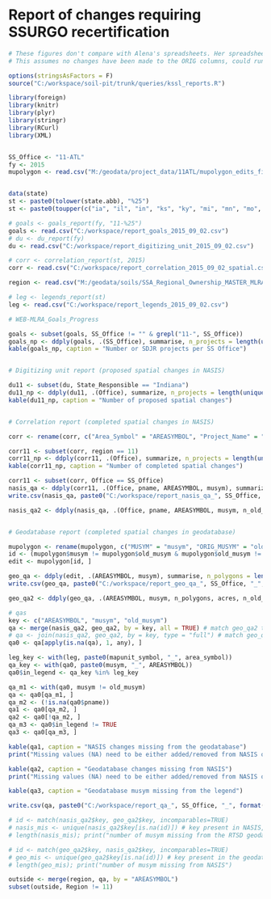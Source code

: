 # Report of changes requiring SSURGO recertification

```{r, echo=FALSE, warning=FALSE}
# These figures don't compare with Alena's spreadsheets. Her spreadsheets have additional counties that aren't captured in the Project Record.
# This assumes no changes have been made to the ORIG columns, could run Alena's qa against an unedited copy.

options(stringsAsFactors = F)
source("C:/workspace/soil-pit/trunk/queries/kssl_reports.R")

library(foreign)
library(knitr)
library(plyr)
library(stringr)
library(RCurl)
library(XML)


SS_Office <- "11-ATL"
fy <- 2015
mupolygon <- read.csv("M:/geodata/project_data/11ATL/mupolygon_edits_final.csv", as.is=T)


data(state)
st <- paste0(tolower(state.abb), "%25")
st <- paste0(toupper(c("ia", "il", "in", "ks", "ky", "mi", "mn", "mo", "ne", "oh", "ok", "sd", "wi")), "%25")

# goals <- goals_report(fy, "11-%25")
goals <- read.csv("C:/workspace/report_goals_2015_09_02.csv")
# du <- du_report(fy)
du <- read.csv("C:/workspace/report_digitizing_unit_2015_09_02.csv")

# corr <- correlation_report(st, 2015)
corr <- read.csv("C:/workspace/report_correlation_2015_09_02_spatial.csv")

region <- read.csv("M:/geodata/soils/SSA_Regional_Ownership_MASTER_MLRA_OFFICE.txt")

# leg <- legends_report(st)
leg <- read.csv("C:/workspace/report_legends_2015_09_02.csv")

```


```{r, summarize geodatabase tabular changes, echo=FALSE, warning=FALSE, message=FALSE, results='asis'}

# WEB-MLRA_Goals_Progress

goals <- subset(goals, SS_Office != "" & grepl("11-", SS_Office))
goals_np <- ddply(goals, .(SS_Office), summarise, n_projects = length(unique(Project_Name)), goaled = sum(Goaled), claimed = sum(Reported))
kable(goals_np, caption = "Number or SDJR projects per SS Office")


# Digitizing unit report (proposed spatial changes in NASIS)

du11 <- subset(du, State_Responsible == "Indiana")
du11_np <- ddply(du11, .(Office), summarize, n_projects = length(unique(Project_Name)))
kable(du11_np, caption = "Number of proposed spatial changes")


# Correlation report (completed spatial changes in NASIS)

corr <- rename(corr, c("Area_Symbol" = "AREASYMBOL", "Project_Name" = "pname", "New_Symbol" = "musym", "Old_Musym2" = "old_musym"))

corr11 <- subset(corr, region == 11)
corr11_np <- ddply(corr11, .(Office), summarize, n_projects = length(unique(pname)))
kable(corr11_np, caption = "Number of completed spatial changes")

corr11 <- subset(corr, Office == SS_Office)
nasis_qa <- ddply(corr11, .(Office, pname, AREASYMBOL, musym), summarize, n_old_musym = length(unique(old_musym)), old_musym = paste0(unique(old_musym), collapse=", ")) # project by natmusym and musym
write.csv(nasis_qa, paste0("C:/workspace/report_nasis_qa_", SS_Office, "_", format(Sys.time(), "%Y_%m_%d"), ".csv"))

nasis_qa2 <- ddply(nasis_qa, .(Office, pname, AREASYMBOL, musym, n_old_musym), summarize, old_musym = strsplit(old_musym, ", ")[[1]])


# Geodatabase report (completed spatial changes in geodatabase)

mupolygon <- rename(mupolygon, c("MUSYM" = "musym", "ORIG_MUSYM" = "old_musym"))
id <- (mupolygon$musym != mupolygon$old_musym & mupolygon$old_musym != "") | mupolygon$Editor_Fie != ""
edit <- mupolygon[id, ]

geo_qa <- ddply(edit, .(AREASYMBOL, musym), summarise, n_polygons = length(old_musym), acres = round(sum(Shape_Area*0.000247), 0), n_old_musym = length(unique(old_musym)), old_musym_geo = paste0(unique(old_musym), collapse=", "))
write.csv(geo_qa, paste0("C:/workspace/report_geo_qa_", SS_Office, "_", format(Sys.time(), "%Y_%m_%d"), ".csv"))

geo_qa2 <- ddply(geo_qa, .(AREASYMBOL, musym, n_polygons, acres, n_old_musym), summarize, old_musym = strsplit(old_musym_geo, ", ")[[1]])
```

```{r, qas, echo=FALSE}
# qas
key <- c("AREASYMBOL", "musym", "old_musym")
qa <- merge(nasis_qa2, geo_qa2, by = key, all = TRUE) # match geo_qa2 to nasis_qa2
# qa <- join(nasis_qa2, geo_qa2, by = key, type = "full") # match geo_qa2 to nasis_qa2
qa0 <- qa[apply(is.na(qa), 1, any), ]

leg_key <- with(leg, paste0(mapunit_symbol, "_", area_symbol))
qa_key <- with(qa0, paste0(musym, "_", AREASYMBOL))
qa0$in_legend <- qa_key %in% leg_key

qa_m1 <- with(qa0, musym != old_musym)
qa <- qa0[qa_m1, ]
qa_m2 <- (!is.na(qa0$pname))
qa1 <- qa0[qa_m2, ]
qa2 <- qa0[!qa_m2, ]
qa_m3 <- qa0$in_legend != TRUE
qa3 <- qa0[qa_m3, ]

kable(qa1, caption = "NASIS changes missing from the geodatabase")
print("Missing values (NA) need to be either added/removed from NASIS or the RTSD geodatabase, Otherwise they maybe splits that need to be relinked to a new additional mapunit.")

kable(qa2, caption = "Geodatabase changes missing from NASIS")
print("Missing values (NA) need to be either added/removed from NASIS or the RTSD geodatabase, Otherwise they maybe splits that need to be relinked to a new additional mapunit.")

kable(qa3, caption = "Geodatabase musym missing from the legend")

write.csv(qa, paste0("C:/workspace/report_qa_", SS_Office, "_", format(Sys.time(), "%Y_%m_%d"), ".csv"))

# id <- match(nasis_qa2$key, geo_qa2$key, incomparables=TRUE)
# nasis_mis <- unique(nasis_qa2$key[is.na(id)]) # key present in NASIS, but missing from the geodatabase
# length(nasis_mis); print("number of musym missing from the RTSD geodatabase")

# id <- match(geo_qa2$key, nasis_qa2$key, incomparables=TRUE)
# geo_mis <- unique(geo_qa2$key[is.na(id)]) # key present in the geodatabase, but missing from NASIS
# length(geo_mis); print("number of musym missing from NASIS")

```
```{r, adjacent regions}
outside <- merge(region, qa, by = "AREASYMBOL")
subset(outside, Region != 11)

```